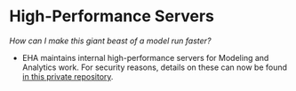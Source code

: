 
# High-Performance Servers

*How can I make this giant beast of a model run faster?*

-   EHA maintains internal high-performance servers for Modeling and Analytics
    work.  For security reasons, details on these can now be found [in this private repository](https://github.com/ecohealthalliance/eha-servers).



